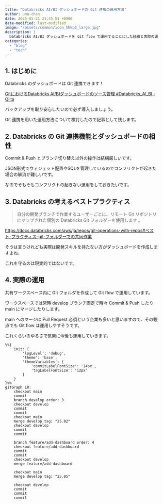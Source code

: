 ```yaml
---
title: "Databricks AI/BI ダッシュボードの Git 連携の運用方法"
author: uma-chan
date: 2025-05-21 21:45:51 +0900
date-modified: last-modified
image: "/assets/common/icon_hhkb3_large.jpg"
description: |
  Databricks AI/BI ダッシュボードを Git flow で運用することにした経緯と実際の運用について
categories:
  - "blog"
  - "tech"
---
```


## 1. はじめに

Databricks のダッシュボードは Git 連携できます！

[GitにおけるDatabricks AI/BIダッシュボードのソース管理 #Databricks_AI_BI - Qiita](https://qiita.com/taka_yayoi/items/af580c4bad7db4aebc38)

バックアップを取り安心したいので必ず導入しましょう。

Git 連携を用いた運用方法について検討したので記事として残します。

## 2. Databricks の Git 連携機能とダッシュボードの相性

Commit & Push とブランチ切り替え以外の操作は結構厳しいです。

JSON形式でウィジェット配置やSQLを管理しているのでコンフリクトが起きた場合の解消が難しいです。

なのでそもそもコンフリクトの起きない運用をしておきたいです。

## 3. Databricks の考えるベストプラクティス

> 自分の開発ブランチで作業するユーザーごとに、リモート Git リポジトリにマップされた個別の Databricks Git フォルダーを使用します 。

<https://docs.databricks.com/aws/ja/repos/git-operations-with-repos#ベスト-プラクティス-git-フォルダーでの共同作業>

そうは言うけれども実際は開発スキルを持たない方がダッシュボードを作成しますよね。

これを守るのは現実的ではないです。

## 4. 実際の運用

共有ワークスペース内に Git フォルダを作成して Git flow で運用しています。

ワークスペースでは常時 develop ブランチ固定で時々 Commit & Push したり main にマージしたりします。

main へのマージは Pull Request 必須という企業も多いと思いますので、その観点でも
Git flow は運用しやすそうです。

これくらいのゆるさで気楽に今後も運用していきます。

```mermaid
%%{
    init: {
        'logLevel': 'debug',
        'theme': 'base',
        'themeVariables': {
            'commitLabelFontSize': '14px',
            'tagLabelFontSize': '12px'
        }
    }
}%%
gitGraph LR:
    checkout main
    commit
    branch develop order: 3
    checkout develop
    commit
    commit
    checkout main
    merge develop tag: "25.02"
    checkout develop
    commit
    commit

    branch feature/add-dashboard order: 4
    checkout feature/add-dashboard
    commit
    commit
    checkout develop
    merge feature/add-dashboard

    checkout main
    merge develop tag: "25.05"

    checkout develop
    commit
    commit
    commit
```
